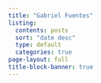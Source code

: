 ```yaml
---
title: "Gabriel Fuentes"
listing:
  contents: posts
  sort: "date desc"
  type: default
  categories: true
page-layout: full
title-block-banner: true
---
```

